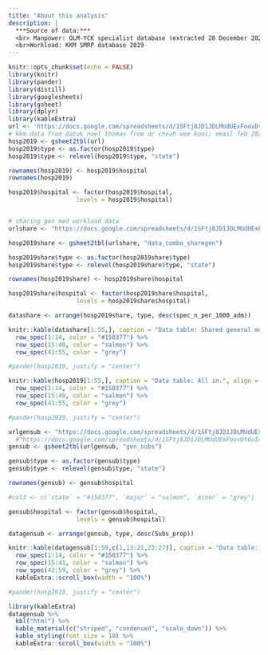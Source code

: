 ```yaml
---
title: "About this analysis"
description: |
  ***Source of data:*** 
  <br> Manpower: OLM-YCK specialist database (extracted 28 December 2021 - 16 January 2022)
  <br>Workload: KKM SMRP database 2019
---
```


```r
knitr::opts_chunk$set(echo = FALSE)
library(knitr)
library(pander)
library(distill)
library(googlesheets)
library(gsheet)
library(dplyr)
library(kableExtra)
url <- 'https://docs.google.com/spreadsheets/d/1SFtj8JD1JDLMUdUExFoovDt6uIAFh5pWSpxPzZ_xK1Q/edit?usp=sharing'  
# kkm data from datuk noel thomas from dr cheah wee kooi; email feb 2021
hosp2019 <- gsheet2tbl(url)
hosp2019$type <- as.factor(hosp2019$type)
hosp2019$type <- relevel(hosp2019$type, "state")

rownames(hosp2019) <- hosp2019$hospital
rownames(hosp2019)

hosp2019$hospital <- factor(hosp2019$hospital,
                   levels = hosp2019$hospital)


# sharing gen med workload data
urlshare <- "https://docs.google.com/spreadsheets/d/1SFtj8JD1JDLMUdUExFoovDt6uIAFh5pWSpxPzZ_xK1Q/edit#gid=710983312"

hosp2019share <- gsheet2tbl(urlshare, "data_combo_sharegen") 

hosp2019share$type <- as.factor(hosp2019share$type)
hosp2019share$type <- relevel(hosp2019share$type, "state")

rownames(hosp2019share) <- hosp2019share$hospital

hosp2019share$hospital <- factor(hosp2019share$hospital,
                   levels = hosp2019share$hospital)

datashare <- arrange(hosp2019share, type, desc(spec_n_per_1000_adm))
```

```r
knitr::kable(datashare[1:55,], caption = "Data table: Shared general medical workload.", align = "c") %>% 
  row_spec(1:14, color = "#150377") %>%
  row_spec(15:40, color = "salmon") %>% 
  row_spec(41:55, color = "grey")

#pander(hosp2019, justify = "center")
```

```r
knitr::kable(hosp2019[1:55,], caption = "Data table: All in.", align = "c") %>% 
  row_spec(1:14, color = "#150377") %>%
  row_spec(15:40, color = "salmon") %>% 
  row_spec(41:55, color = "grey")

#pander(hosp2019, justify = "center")
```
```r
urlgensub <- "https://docs.google.com/spreadsheets/d/1SFtj8JD1JDLMUdUExFoovDt6uIAFh5pWSpxPzZ_xK1Q/edit#gid=565087130"
  #"https://docs.google.com/spreadsheets/d/1SFtj8JD1JDLMUdUExFoovDt6uIAFh5pWSpxPzZ_xK1Q/edit#gid=710983312"  
gensub <- gsheet2tbl(urlgensub, "gen_subs") 
```
```r
gensub$type <- as.factor(gensub$type)
gensub$type <- relevel(gensub$type, "state")

rownames(gensub) <- gensub$hospital

#col3 <- c(`state` = "#150377", `major` = "salmon", `minor` = "grey")

gensub$hospital <- factor(gensub$hospital,
                   levels = gensub$hospital)

datagensub <- arrange(gensub, type, desc(Subs_prop))

```

```r
knitr::kable(datagensub[1:59,c(1,13:21,23:27)], caption = "Data table: General medicine & subspecialties staffing counts.", align = "c", font_size = 7) %>% 
  row_spec(1:14, color = "#150377") %>%
  row_spec(15:41, color = "salmon") %>% 
  row_spec(42:59, color = "grey") %>% 
  kableExtra::scroll_box(width = "100%")

#pander(hosp2019, justify = "center")
```
```r
library(kableExtra)
datagensub %>%
  kbl("html") %>%
  kable_material(c("striped", "condensed", "scale_down")) %>% 
  kable_styling(font_size = 10) %>% 
  kableExtra::scroll_box(width = "100%")
```

